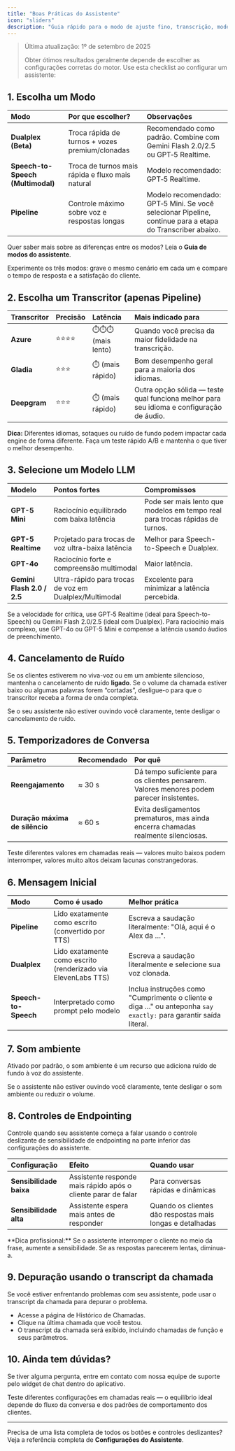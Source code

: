 ```yaml
---
title: "Boas Práticas do Assistente"
icon: "sliders"
description: "Guia rápido para o modo de ajuste fino, transcrição, modelo e outras configurações para a melhor experiência em chamadas."
---
```


> Última atualização: 1º de setembro de 2025
>
> Obter ótimos resultados geralmente depende de escolher as configurações corretas do motor. Use esta checklist ao configurar um assistente:

## 1. Escolha um Modo

| **Modo**                          | **Por que escolher?**                            | **Observações**                                                                                           |
| :-------------------------------- | :----------------------------------------------- | :-------------------------------------------------------------------------------------------------------- |
| **Dualplex (Beta)**               | Troca rápida de turnos + vozes premium/clonadas  | Recomendado como padrão. Combine com Gemini Flash 2.0/2.5 ou GPT‑5 Realtime.                              |
| **Speech-to-Speech (Multimodal)** | Troca de turnos mais rápida e fluxo mais natural | Modelo recomendado: GPT‑5 Realtime.                                                                       |
| **Pipeline**                      | Controle máximo sobre voz e respostas longas     | Modelo recomendado: GPT‑5 Mini. Se você selecionar Pipeline, continue para a etapa do Transcriber abaixo. |

Quer saber mais sobre as diferenças entre os modos? Leia o **Guia de modos do assistente**.

<Note>
  Experimente os três modos: grave o mesmo cenário em cada um e compare o tempo de resposta e a satisfação do cliente.
</Note>

## 2. Escolha um Transcritor (apenas Pipeline)

| **Transcritor** | **Precisão** | **Latência**        | **Mais indicado para**                                                                   |
| :-------------- | :----------- | :------------------ | :--------------------------------------------------------------------------------------- |
| **Azure**       | ⭐⭐⭐⭐         | ⏱️⏱️⏱️ (mais lento) | Quando você precisa da maior fidelidade na transcrição.                                  |
| **Gladia**      | ⭐⭐⭐          | ⏱️ (mais rápido)    | Bom desempenho geral para a maioria dos idiomas.                                         |
| **Deepgram**    | ⭐⭐⭐          | ⏱️ (mais rápido)    | Outra opção sólida — teste qual funciona melhor para seu idioma e configuração de áudio. |

**Dica:** Diferentes idiomas, sotaques ou ruído de fundo podem impactar cada engine de forma diferente. Faça um teste rápido A/B e mantenha o que tiver o melhor desempenho.

## 3. Selecione um Modelo LLM

| **Modelo**                 | **Pontos fortes**                                      | **Compromissos**                                                             |
| :------------------------- | :----------------------------------------------------- | :--------------------------------------------------------------------------- |
| **GPT-5 Mini**             | Raciocínio equilibrado com baixa latência              | Pode ser mais lento que modelos em tempo real para trocas rápidas de turnos. |
| **GPT-5 Realtime**         | Projetado para trocas de voz ultra-baixa latência      | Melhor para Speech-to-Speech e Dualplex.                                     |
| **GPT-4o**                 | Raciocínio forte e compreensão multimodal              | Maior latência.                                                              |
| **Gemini Flash 2.0 / 2.5** | Ultra-rápido para trocas de voz em Dualplex/Multimodal | Excelente para minimizar a latência percebida.                               |

Se a velocidade for crítica, use GPT‑5 Realtime (ideal para Speech-to-Speech) ou Gemini Flash 2.0/2.5 (ideal com Dualplex). Para raciocínio mais complexo, use GPT-4o ou GPT-5 Mini e compense a latência usando áudios de preenchimento.

## 4. Cancelamento de Ruído

Se os clientes estiverem no viva-voz ou em um ambiente silencioso, mantenha o cancelamento de ruído **ligado**. Se o volume da chamada estiver baixo ou algumas palavras forem “cortadas”, desligue-o para que o transcritor receba a forma de onda completa.

<Note>
  Se o seu assistente não estiver ouvindo você claramente, tente desligar o cancelamento de ruído.
</Note>

## 5. Temporizadores de Conversa

| **Parâmetro**                  | **Recomendado** | **Por quê**                                                                               |
| :----------------------------- | :-------------- | :---------------------------------------------------------------------------------------- |
| **Reengajamento**              | ≈ 30 s          | Dá tempo suficiente para os clientes pensarem. Valores menores podem parecer insistentes. |
| **Duração máxima de silêncio** | ≈ 60 s          | Evita desligamentos prematuros, mas ainda encerra chamadas realmente silenciosas.         |

Teste diferentes valores em chamadas reais — valores muito baixos podem interromper, valores muito altos deixam lacunas constrangedoras.

## 6. Mensagem Inicial

| **Modo**             | **Como é usado**                                              | **Melhor prática**                                                                                               |
| :------------------- | :------------------------------------------------------------ | :--------------------------------------------------------------------------------------------------------------- |
| **Pipeline**         | Lido exatamente como escrito (convertido por TTS)             | Escreva a saudação literalmente: "Olá, aqui é o Alex da …".                                                      |
| **Dualplex**         | Lido exatamente como escrito (renderizado via ElevenLabs TTS) | Escreva a saudação literalmente e selecione sua voz clonada.                                                     |
| **Speech-to-Speech** | Interpretado como prompt pelo modelo                          | Inclua instruções como "Cumprimente o cliente e diga …" ou anteponha `say exactly:` para garantir saída literal. |

## 7. Som ambiente

Ativado por padrão, o som ambiente é um recurso que adiciona ruído de fundo à voz do assistente.

<Note>
  Se o assistente não estiver ouvindo você claramente, tente desligar o som ambiente ou reduzir o volume.
</Note>

## 8. Controles de Endpointing

Controle quando seu assistente começa a falar usando o controle deslizante de sensibilidade de endpointing na parte inferior das configurações do assistente.

| **Configuração**        | **Efeito**                                                    | **Quando usar**                                           |
| :---------------------- | :------------------------------------------------------------ | :-------------------------------------------------------- |
| **Sensibilidade baixa** | Assistente responde mais rápido após o cliente parar de falar | Para conversas rápidas e dinâmicas                        |
| **Sensibilidade alta**  | Assistente espera mais antes de responder                     | Quando os clientes dão respostas mais longas e detalhadas |

<Tip>
  **Dica profissional:** Se o assistente interromper o cliente no meio da frase, aumente a sensibilidade. Se as respostas parecerem lentas, diminua-a.
</Tip>

## 9. Depuração usando o transcript da chamada

Se você estiver enfrentando problemas com seu assistente, pode usar o transcript da chamada para depurar o problema.

- Acesse a página de Histórico de Chamadas.
- Clique na última chamada que você testou.
- O transcript da chamada será exibido, incluindo chamadas de função e seus parâmetros.

## 10. Ainda tem dúvidas?

Se tiver alguma pergunta, entre em contato com nossa equipe de suporte pelo widget de chat dentro do aplicativo.

<Note>
  Teste diferentes configurações em chamadas reais — o equilíbrio ideal depende do fluxo da conversa e dos padrões de comportamento dos clientes.
</Note>

---

Precisa de uma lista completa de todos os botões e controles deslizantes? Veja a referência completa de **Configurações do Assistente**.
